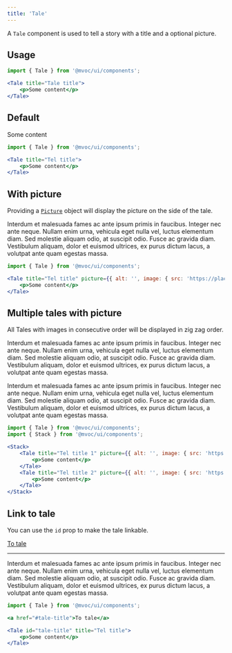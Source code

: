 ```yaml
---
title: 'Tale'
---
```



A `Tale` component is used to tell a story with a title and a optional picture.

## Usage

```jsx
import { Tale } from '@mvoc/ui/components';

<Tale title="Tale title">
	<p>Some content</p>
</Tale>
```

## Default

<div class="not-content">
	<Tale title="Tale title">
		<p>Some content</p>
	</Tale>
</div>

```jsx
import { Tale } from '@mvoc/ui/components';

<Tale title="Tel title">
	<p>Some content</p>
</Tale>
```

## With picture
Providing a [`Picture`](/components/picture) object will display the picture on the side of the tale.

<div class="not-content">
	<Tale title="Tale title" picture={{ alt: '', image: { src: 'https://placehold.co/280x280' }}}>
		<p>Interdum et malesuada fames ac ante ipsum primis in faucibus. Integer nec ante neque. Nullam enim urna, vehicula eget nulla vel, luctus elementum diam. Sed molestie aliquam odio, at suscipit odio. Fusce ac gravida diam. Vestibulum aliquam, dolor et euismod ultrices, ex purus dictum lacus, a volutpat ante quam egestas massa.</p>
	</Tale>
</div>

```jsx
import { Tale } from '@mvoc/ui/components';

<Tale title="Tel title" picture={{ alt: '', image: { src: 'https://placehold.co/280x280' }}}>
	<p>Some content</p>
</Tale>
```

## Multiple tales with picture
All Tales with images in consecutive order will be displayed in zig zag order.

<div class="not-content">
	<Stack>
		<Tale title="Tale title 1" picture={{ alt: '', image: { src: 'https://placehold.co/280x280' }}}>
			<p>Interdum et malesuada fames ac ante ipsum primis in faucibus. Integer nec ante neque. Nullam enim urna, vehicula eget nulla vel, luctus elementum diam. Sed molestie aliquam odio, at suscipit odio. Fusce ac gravida diam. Vestibulum aliquam, dolor et euismod ultrices, ex purus dictum lacus, a volutpat ante quam egestas massa.</p>
		</Tale>
		<Tale title="Tale title 2" picture={{ alt: '', image: { src: 'https://placehold.co/280x280' }}}>
			<p>Interdum et malesuada fames ac ante ipsum primis in faucibus. Integer nec ante neque. Nullam enim urna, vehicula eget nulla vel, luctus elementum diam. Sed molestie aliquam odio, at suscipit odio. Fusce ac gravida diam. Vestibulum aliquam, dolor et euismod ultrices, ex purus dictum lacus, a volutpat ante quam egestas massa.</p>
		</Tale>
	</Stack>
</div>

```jsx
import { Tale } from '@mvoc/ui/components';
import { Stack } from '@mvoc/ui/components';

<Stack>
	<Tale title="Tel title 1" picture={{ alt: '', image: { src: 'https://placehold.co/280x280' }}}>
		<p>Some content</p>
	</Tale>
	<Tale title="Tel title 2" picture={{ alt: '', image: { src: 'https://placehold.co/280x280' }}}>
		<p>Some content</p>
	</Tale>
</Stack>
```

## Link to tale

You can use the `id` prop to make the tale linkable.

<div class="not-content">
	<Stack>
		<a href="#tale-title">To tale</a>
		<hr />
		<Tale id="tale-title" title="Tale title">
			<p>Interdum et malesuada fames ac ante ipsum primis in faucibus. Integer nec ante neque. Nullam enim urna, vehicula eget nulla vel, luctus elementum diam. Sed molestie aliquam odio, at suscipit odio. Fusce ac gravida diam. Vestibulum aliquam, dolor et euismod ultrices, ex purus dictum lacus, a volutpat ante quam egestas massa.</p>
		</Tale>
	</Stack>
</div>

```jsx
import { Tale } from '@mvoc/ui/components';

<a href="#tale-title">To tale</a>

<Tale id="tale-title" title="Tel title">
	<p>Some content</p>
</Tale>
```
